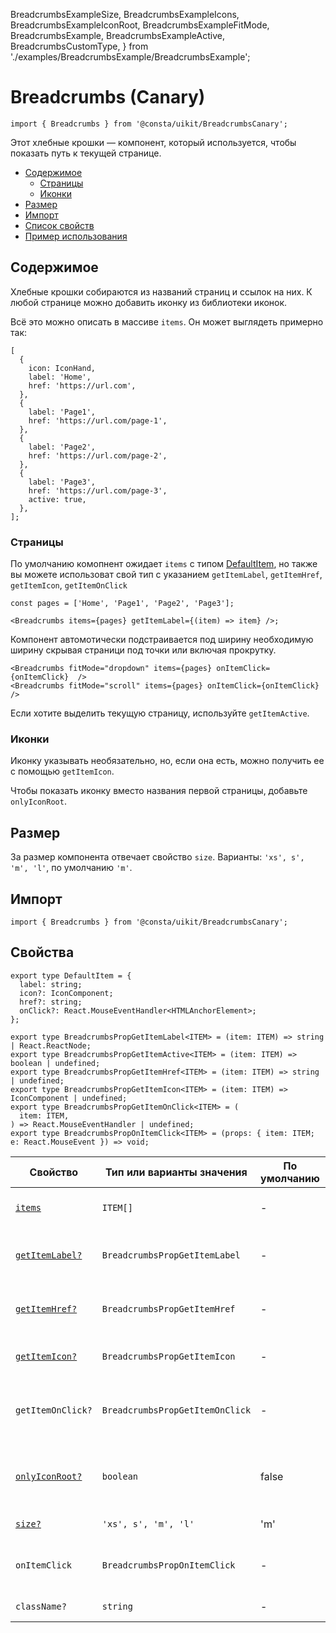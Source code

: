   BreadcrumbsExampleSize,
  BreadcrumbsExampleIcons,
  BreadcrumbsExampleIconRoot,
  BreadcrumbsExampleFitMode,
  BreadcrumbsExample,
  BreadcrumbsExampleActive,
  BreadcrumbsCustomType,
} from './examples/BreadcrumbsExample/BreadcrumbsExample';

<!--info
description: Хлебные крошки. Показывают путь к текущей странице.
-->

# Breadcrumbs (Canary)

```tsx
import { Breadcrumbs } from '@consta/uikit/BreadcrumbsCanary';
```

Этот хлебные крошки — компонент, который используется, чтобы показать путь к текущей странице.

- [Содержимое](#содержимое)
  - [Страницы](#страницы)
  - [Иконки](#иконки)
- [Размер](#размер)
- [Импорт](#импорт)
- [Список свойств](#свойства)
- [Пример использования](#пример)

## Содержимое

Хлебные крошки собираются из названий страниц и ссылок на них. К любой странице можно добавить иконку из библиотеки иконок.

<BreadcrumbsExample />

Всё это можно описать в массиве `items`. Он может выглядеть примерно так:

```tsx
[
  {
    icon: IconHand,
    label: 'Home',
    href: 'https://url.com',
  },
  {
    label: 'Page1',
    href: 'https://url.com/page-1',
  },
  {
    label: 'Page2',
    href: 'https://url.com/page-2',
  },
  {
    label: 'Page3',
    href: 'https://url.com/page-3',
    active: true,
  },
];
```

### Страницы

По умолчанию комопнент ожидает `items` c типом [DefaultItem](#свойства),
но также вы можете использоват свой тип с указанием `getItemLabel`, `getItemHref`, `getItemIcon`, `getItemOnClick`

```tsx
const pages = ['Home', 'Page1', 'Page2', 'Page3'];

<Breadcrumbs items={pages} getItemLabel={(item) => item} />;
```

<BreadcrumbsCustomType />

Компонент автомотически подстраивается под ширину необходимую ширину скрывая страници под точки или включая прокрутку.

```tsx
<Breadcrumbs fitMode="dropdown" items={pages} onItemClick={onItemClick}  />
<Breadcrumbs fitMode="scroll" items={pages} onItemClick={onItemClick}  />
```

<BreadcrumbsExampleFitMode />

Если хотите выделить текущую страницу, используйте `getItemActive`.

<BreadcrumbsExampleActive />

### Иконки

Иконку указывать необязательно, но, если она есть, можно получить ее с помощью `getItemIcon`.

<BreadcrumbsExampleIcons />

Чтобы показать иконку вместо названия первой страницы, добавьте `onlyIconRoot`.

<BreadcrumbsExampleIconRoot />

## Размер

За размер компонента отвечает свойство `size`. Варианты: `'xs', s', 'm', 'l'`, по умолчанию `'m'`.

<BreadcrumbsExampleSize />

## Импорт

```tsx
import { Breadcrumbs } from '@consta/uikit/BreadcrumbsCanary';
```

## Свойства

```tsx
export type DefaultItem = {
  label: string;
  icon?: IconComponent;
  href?: string;
  onClick?: React.MouseEventHandler<HTMLAnchorElement>;
};

export type BreadcrumbsPropGetItemLabel<ITEM> = (item: ITEM) => string | React.ReactNode;
export type BreadcrumbsPropGetItemActive<ITEM> = (item: ITEM) => boolean | undefined;
export type BreadcrumbsPropGetItemHref<ITEM> = (item: ITEM) => string | undefined;
export type BreadcrumbsPropGetItemIcon<ITEM> = (item: ITEM) => IconComponent | undefined;
export type BreadcrumbsPropGetItemOnClick<ITEM> = (
  item: ITEM,
) => React.MouseEventHandler | undefined;
export type BreadcrumbsPropOnItemClick<ITEM> = (props: { item: ITEM; e: React.MouseEvent }) => void;
```

| Свойство                     | Тип или варианты значения       | По умолчанию | Описание                                                    |
| ---------------------------- | ------------------------------- | ------------ | ----------------------------------------------------------- |
| [`items`](#содержимое)       | `ITEM[]`                        | -            | Массив со списком страниц                                   |
| [`getItemLabel?`](#страницы) | `BreadcrumbsPropGetItemLabel`   | -            | Функция для получения названия страницы                     |
| [`getItemHref?`](#страницы)  | `BreadcrumbsPropGetItemHref`    | -            | Функция для получения ссылки на страницу                    |
| [`getItemIcon?`](#иконки)    | `BreadcrumbsPropGetItemIcon`    | -            | Функция для получения иконки                                |
| `getItemOnClick?`            | `BreadcrumbsPropGetItemOnClick` | -            | Функция для функции которая вызовится по клику на элемент   |
| [`onlyIconRoot?`](#иконки)   | `boolean`                       | false        | Показывать иконку вместо названия первой страницы в крошках |
| [`size?`](#размер)           | `'xs', s', 'm', 'l'`            | 'm'          | Размер хлебных крошек                                       |
| `onItemClick`                | `BreadcrumbsPropOnItemClick`    | -            | Обработчик клика по хлебным крошкам                         |
| `className?`                 | `string`                        | -            | Дополнительный CSS-класс                                    |
